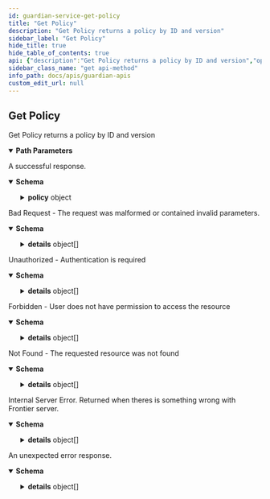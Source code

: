 ```yaml
---
id: guardian-service-get-policy
title: "Get Policy"
description: "Get Policy returns a policy by ID and version"
sidebar_label: "Get Policy"
hide_title: true
hide_table_of_contents: true
api: {"description":"Get Policy returns a policy by ID and version","operationId":"GuardianService_GetPolicy","responses":{"200":{"description":"A successful response.","content":{"application/json":{"schema":{"type":"object","properties":{"policy":{"type":"object","properties":{"id":{"type":"string","example":"f4b7a3c0-9f9b-4b9b-9b0a-9e4b1a1b1b1b","description":"Policy unique identifier"},"version":{"type":"integer","format":"int64","example":1,"description":"Policy version. Auto-incremented when policy is updated"},"description":{"type":"string"},"steps":{"type":"array","items":{"type":"object","properties":{"name":{"type":"string","example":"Step 1","description":"Approval step identifier"},"description":{"type":"string","example":"Step 1 description","description":"Approval step description"},"allowFailed":{"type":"boolean","example":true,"description":"If set true, and current step is rejected, it will mark the appeal status as skipped instead of rejected"},"when":{"type":"string","description":"Determines whether the step should be evaluated or it can be skipped. If it evaluates to be falsy, the step will automatically skipped. Otherwise, step become pending/blocked (normal)."},"strategy":{"type":"string","example":"auto","description":"Execution behaviour of the step. Possible values are `auto` or `manual`"},"approveIf":{"type":"string","description":"Determines the automatic resolution of current step when strategy is `auto`. Required when strategy is `auto`"},"approvers":{"type":"array","items":{"type":"string"},"description":"List of email or Expression string. The Expression is expected to return an email address or list of email addresses. Required when strategy is `manual`"},"rejectionReason":{"type":"string","description":"This fills `Approval.Reason` if current approval step gets rejected based on `ApproveIf` expression. If strategy is manual, this field ignored."}},"required":["name","strategy"]},"description":"Sequence of approval steps. Each step can have different approval strategy and approvers","title":"add description"},"labels":{"type":"object","additionalProperties":{"type":"string"}},"createdAt":{"type":"string","format":"date-time","example":"2023-06-07T05:39:56.961Z","description":"Policy creation timestamp"},"updatedAt":{"type":"string","format":"date-time","example":"2023-06-07T05:39:56.961Z","description":"Policy last update timestamp"},"requirements":{"type":"array","items":{"type":"object","properties":{"on":{"description":"Requirement trigger. If the trigger is matched, the requirement will be evaluated","type":"object","properties":{"providerType":{"type":"string","description":"Criteria for the provider type of the current appeal's selected resource. Regex supported"},"providerUrn":{"type":"string","description":"Criteria for the provider URN of the current appeal's selected resource. Regex supported"},"resourceType":{"type":"string","description":"Criteria for the resource type of the current appeal's selected resource. Regex supported"},"resourceUrn":{"type":"string","description":"Criteria for the resource URN of the current appeal's selected resource. Regex supported"},"role":{"type":"string","description":"Criteria for the role of the current appeal. Regex supported"},"conditions":{"type":"array","items":{"type":"object","properties":{"field":{"type":"string"},"match":{"type":"object","properties":{"eq":{}}}}}},"expression":{"type":"string"}}},"appeals":{"type":"array","items":{"type":"object","properties":{"resource":{"type":"object","properties":{"providerType":{"type":"string"},"providerUrn":{"type":"string"},"type":{"type":"string"},"urn":{"type":"string"},"id":{"type":"string"}}},"role":{"type":"string"},"options":{"type":"object","properties":{"expirationDate":{"type":"string","format":"date-time","title":"optional"},"duration":{"type":"string"}}},"policy":{"type":"object","properties":{"id":{"type":"string"},"version":{"type":"integer","format":"int32"}}}}}}},"required":["on"]}},"iam":{"type":"object","properties":{"provider":{"type":"string","example":"bigquery","description":"Identity manager type. Supported types are http and frontier"},"config":{"description":"Client configuration according to the provider type"},"schema":{"type":"object","additionalProperties":{"type":"string"},"description":"User (appeal creator) profile details schema to be shown in the creator field in an appeal"}},"required":["provider","config"]},"appeal":{"type":"object","properties":{"durationOptions":{"type":"array","items":{"type":"object","properties":{"name":{"type":"string","description":"Name of the duration option"},"value":{"type":"string","description":"Actual value of duration such as 24h, 72h. value will be 0h in case of permanent duration. Valid time units are ns, us (or µs). Reference: [ParseDuration](https://pkg.go.dev/time#ParseDuration)"}},"required":["name","value"]},"description":"List of duration options"},"allowOnBehalf":{"type":"boolean"},"allowPermanentAccess":{"type":"boolean","description":"Set this to true if you want to allow users to have permanent access to the resources. Default is false"},"allowActiveAccessExtensionIn":{"type":"string","description":"Duration before the access expiration date when the user allowed to create appeal to the same resource (extend their current access). Valid time units are ns, us (or µs), ms, s, m, h"},"questions":{"type":"array","items":{"type":"object","properties":{"key":{"type":"string","description":"Unique key of the question"},"question":{"type":"string","description":"Question to be asked to the appeal creator"},"required":{"type":"boolean","description":"Whether the question is required or not"},"description":{"type":"string","description":"The description to be shown to the appeal creator"}},"required":["key","question","required"]},"description":"List of questions to be asked to the appeal creator"},"allowCreatorDetailsFailure":{"type":"boolean"}}}},"title":"Policy is a configurable steps for appeal's approval"}}}}}},"400":{"description":"Bad Request - The request was malformed or contained invalid parameters.","content":{"application/json":{"schema":{"type":"object","properties":{"code":{"type":"integer","format":"int32"},"message":{"type":"string"},"details":{"type":"array","items":{"type":"object","properties":{"@type":{"type":"string"}},"additionalProperties":{}}}}}}}},"401":{"description":"Unauthorized - Authentication is required","content":{"application/json":{"schema":{"type":"object","properties":{"code":{"type":"integer","format":"int32"},"message":{"type":"string"},"details":{"type":"array","items":{"type":"object","properties":{"@type":{"type":"string"}},"additionalProperties":{}}}}}}}},"403":{"description":"Forbidden - User does not have permission to access the resource","content":{"application/json":{"schema":{"type":"object","properties":{"code":{"type":"integer","format":"int32"},"message":{"type":"string"},"details":{"type":"array","items":{"type":"object","properties":{"@type":{"type":"string"}},"additionalProperties":{}}}}}}}},"404":{"description":"Not Found - The requested resource was not found","content":{"application/json":{"schema":{"type":"object","properties":{"code":{"type":"integer","format":"int32"},"message":{"type":"string"},"details":{"type":"array","items":{"type":"object","properties":{"@type":{"type":"string"}},"additionalProperties":{}}}}}}}},"500":{"description":"Internal Server Error. Returned when theres is something wrong with Frontier server.","content":{"application/json":{"schema":{"type":"object","properties":{"code":{"type":"integer","format":"int32"},"message":{"type":"string"},"details":{"type":"array","items":{"type":"object","properties":{"@type":{"type":"string"}},"additionalProperties":{}}}}}}}},"default":{"description":"An unexpected error response.","content":{"application/json":{"schema":{"type":"object","properties":{"code":{"type":"integer","format":"int32"},"message":{"type":"string"},"details":{"type":"array","items":{"type":"object","properties":{"@type":{"type":"string"}},"additionalProperties":{}}}}}}}}},"parameters":[{"name":"id","in":"path","required":true,"schema":{"type":"string"}},{"name":"version","in":"path","required":true,"schema":{"type":"integer","format":"int64"}}],"tags":["Policies"],"method":"get","path":"/v1beta1/policies/{id}/versions/{version}","servers":[{"url":"http://127.0.0.1:7400"}],"security":[{"apiKey":[]}],"securitySchemes":{"apiKey":{"type":"apiKey","description":"Email address of the user","name":"X-Auth-Email","in":"header"}},"info":{"title":"Guardian APIs","version":"0.1.0"},"postman":{"name":"Get Policy","description":{"content":"Get Policy returns a policy by ID and version","type":"text/plain"},"url":{"path":["v1beta1","policies",":id","versions",":version"],"host":["{{baseUrl}}"],"query":[],"variable":[{"disabled":false,"description":{"content":"(Required) ","type":"text/plain"},"type":"any","value":"","key":"id"},{"disabled":false,"description":{"content":"(Required) ","type":"text/plain"},"type":"any","value":"","key":"version"}]},"header":[{"key":"Accept","value":"application/json"}],"method":"GET"}}
sidebar_class_name: "get api-method"
info_path: docs/apis/guardian-apis
custom_edit_url: null
---
```



## Get Policy



Get Policy returns a policy by ID and version

<details style={{"marginBottom":"1rem"}} data-collapsed={false} open={true}><summary style={{}}><strong>Path Parameters</strong></summary><div><ul><ParamsItem className={"paramsItem"} param={{"name":"id","in":"path","required":true,"schema":{"type":"string"}}}></ParamsItem><ParamsItem className={"paramsItem"} param={{"name":"version","in":"path","required":true,"schema":{"type":"integer","format":"int64"}}}></ParamsItem></ul></div></details><div><ApiTabs><TabItem label={"200"} value={"200"}><div>

A successful response.

</div><div><MimeTabs schemaType={"response"}><TabItem label={"application/json"} value={"application/json"}><SchemaTabs><TabItem label={"Schema"} value={"Schema"}><details style={{}} data-collapsed={false} open={true}><summary style={{"textAlign":"left"}}><strong>Schema</strong></summary><div style={{"textAlign":"left","marginLeft":"1rem"}}></div><ul style={{"marginLeft":"1rem"}}><SchemaItem collapsible={true} className={"schemaItem"}><details style={{}}><summary style={{}}><strong>policy</strong><span style={{"opacity":"0.6"}}> object</span></summary><div style={{"marginLeft":"1rem"}}><SchemaItem collapsible={false} name={"id"} required={false} schemaName={"string"} qualifierMessage={undefined} schema={{"type":"string","example":"f4b7a3c0-9f9b-4b9b-9b0a-9e4b1a1b1b1b","description":"Policy unique identifier"}}></SchemaItem><SchemaItem collapsible={false} name={"version"} required={false} schemaName={"int64"} qualifierMessage={undefined} schema={{"type":"integer","format":"int64","example":1,"description":"Policy version. Auto-incremented when policy is updated"}}></SchemaItem><SchemaItem collapsible={false} name={"description"} required={false} schemaName={"string"} qualifierMessage={undefined} schema={{"type":"string"}}></SchemaItem><SchemaItem collapsible={true} className={"schemaItem"}><details style={{}}><summary style={{}}><strong>steps</strong><span style={{"opacity":"0.6"}}> object[]</span></summary><div style={{"marginLeft":"1rem"}}><div style={{"marginTop":".5rem","marginBottom":".5rem"}}>

Sequence of approval steps. Each step can have different approval strategy and approvers

</div><li><div style={{"fontSize":"var(--ifm-code-font-size)","opacity":"0.6","marginLeft":"-.5rem","paddingBottom":".5rem"}}>Array [</div></li><SchemaItem collapsible={false} name={"name"} required={true} schemaName={"string"} qualifierMessage={undefined} schema={{"type":"string","example":"Step 1","description":"Approval step identifier"}}></SchemaItem><SchemaItem collapsible={false} name={"description"} required={false} schemaName={"string"} qualifierMessage={undefined} schema={{"type":"string","example":"Step 1 description","description":"Approval step description"}}></SchemaItem><SchemaItem collapsible={false} name={"allowFailed"} required={false} schemaName={"boolean"} qualifierMessage={undefined} schema={{"type":"boolean","example":true,"description":"If set true, and current step is rejected, it will mark the appeal status as skipped instead of rejected"}}></SchemaItem><SchemaItem collapsible={false} name={"when"} required={false} schemaName={"string"} qualifierMessage={undefined} schema={{"type":"string","description":"Determines whether the step should be evaluated or it can be skipped. If it evaluates to be falsy, the step will automatically skipped. Otherwise, step become pending/blocked (normal)."}}></SchemaItem><SchemaItem collapsible={false} name={"strategy"} required={true} schemaName={"string"} qualifierMessage={undefined} schema={{"type":"string","example":"auto","description":"Execution behaviour of the step. Possible values are `auto` or `manual`"}}></SchemaItem><SchemaItem collapsible={false} name={"approveIf"} required={false} schemaName={"string"} qualifierMessage={undefined} schema={{"type":"string","description":"Determines the automatic resolution of current step when strategy is `auto`. Required when strategy is `auto`"}}></SchemaItem><SchemaItem collapsible={false} name={"approvers"} required={false} schemaName={"string[]"} qualifierMessage={undefined} schema={{"type":"array","items":{"type":"string"},"description":"List of email or Expression string. The Expression is expected to return an email address or list of email addresses. Required when strategy is `manual`"}}></SchemaItem><SchemaItem collapsible={false} name={"rejectionReason"} required={false} schemaName={"string"} qualifierMessage={undefined} schema={{"type":"string","description":"This fills `Approval.Reason` if current approval step gets rejected based on `ApproveIf` expression. If strategy is manual, this field ignored."}}></SchemaItem><li><div style={{"fontSize":"var(--ifm-code-font-size)","opacity":"0.6","marginLeft":"-.5rem"}}>]</div></li></div></details></SchemaItem><SchemaItem collapsible={true} className={"schemaItem"}><details style={{}}><summary style={{}}><strong>labels</strong><span style={{"opacity":"0.6"}}> object</span></summary><div style={{"marginLeft":"1rem"}}><SchemaItem name={"property name*"} required={false} schemaName={"string"} qualifierMessage={undefined} schema={{"type":"string"}} collapsible={false} discriminator={false}></SchemaItem></div></details></SchemaItem><SchemaItem collapsible={false} name={"createdAt"} required={false} schemaName={"date-time"} qualifierMessage={undefined} schema={{"type":"string","format":"date-time","example":"2023-06-07T05:39:56.961Z","description":"Policy creation timestamp"}}></SchemaItem><SchemaItem collapsible={false} name={"updatedAt"} required={false} schemaName={"date-time"} qualifierMessage={undefined} schema={{"type":"string","format":"date-time","example":"2023-06-07T05:39:56.961Z","description":"Policy last update timestamp"}}></SchemaItem><SchemaItem collapsible={true} className={"schemaItem"}><details style={{}}><summary style={{}}><strong>requirements</strong><span style={{"opacity":"0.6"}}> object[]</span></summary><div style={{"marginLeft":"1rem"}}><li><div style={{"fontSize":"var(--ifm-code-font-size)","opacity":"0.6","marginLeft":"-.5rem","paddingBottom":".5rem"}}>Array [</div></li><SchemaItem collapsible={true} className={"schemaItem"}><details style={{}}><summary style={{}}><strong>on</strong><span style={{"opacity":"0.6"}}> object</span><strong style={{"fontSize":"var(--ifm-code-font-size)","color":"var(--openapi-required)"}}> required</strong></summary><div style={{"marginLeft":"1rem"}}><div style={{"marginTop":".5rem","marginBottom":".5rem"}}>

Requirement trigger. If the trigger is matched, the requirement will be evaluated

</div><SchemaItem collapsible={false} name={"providerType"} required={false} schemaName={"string"} qualifierMessage={undefined} schema={{"type":"string","description":"Criteria for the provider type of the current appeal's selected resource. Regex supported"}}></SchemaItem><SchemaItem collapsible={false} name={"providerUrn"} required={false} schemaName={"string"} qualifierMessage={undefined} schema={{"type":"string","description":"Criteria for the provider URN of the current appeal's selected resource. Regex supported"}}></SchemaItem><SchemaItem collapsible={false} name={"resourceType"} required={false} schemaName={"string"} qualifierMessage={undefined} schema={{"type":"string","description":"Criteria for the resource type of the current appeal's selected resource. Regex supported"}}></SchemaItem><SchemaItem collapsible={false} name={"resourceUrn"} required={false} schemaName={"string"} qualifierMessage={undefined} schema={{"type":"string","description":"Criteria for the resource URN of the current appeal's selected resource. Regex supported"}}></SchemaItem><SchemaItem collapsible={false} name={"role"} required={false} schemaName={"string"} qualifierMessage={undefined} schema={{"type":"string","description":"Criteria for the role of the current appeal. Regex supported"}}></SchemaItem><SchemaItem collapsible={true} className={"schemaItem"}><details style={{}}><summary style={{}}><strong>conditions</strong><span style={{"opacity":"0.6"}}> object[]</span></summary><div style={{"marginLeft":"1rem"}}><li><div style={{"fontSize":"var(--ifm-code-font-size)","opacity":"0.6","marginLeft":"-.5rem","paddingBottom":".5rem"}}>Array [</div></li><SchemaItem collapsible={false} name={"field"} required={false} schemaName={"string"} qualifierMessage={undefined} schema={{"type":"string"}}></SchemaItem><SchemaItem collapsible={true} className={"schemaItem"}><details style={{}}><summary style={{}}><strong>match</strong><span style={{"opacity":"0.6"}}> object</span></summary><div style={{"marginLeft":"1rem"}}><SchemaItem collapsible={false} name={"eq"} required={false} schemaName={""} qualifierMessage={undefined} schema={{}}></SchemaItem></div></details></SchemaItem><li><div style={{"fontSize":"var(--ifm-code-font-size)","opacity":"0.6","marginLeft":"-.5rem"}}>]</div></li></div></details></SchemaItem><SchemaItem collapsible={false} name={"expression"} required={false} schemaName={"string"} qualifierMessage={undefined} schema={{"type":"string"}}></SchemaItem></div></details></SchemaItem><SchemaItem collapsible={true} className={"schemaItem"}><details style={{}}><summary style={{}}><strong>appeals</strong><span style={{"opacity":"0.6"}}> object[]</span></summary><div style={{"marginLeft":"1rem"}}><li><div style={{"fontSize":"var(--ifm-code-font-size)","opacity":"0.6","marginLeft":"-.5rem","paddingBottom":".5rem"}}>Array [</div></li><SchemaItem collapsible={true} className={"schemaItem"}><details style={{}}><summary style={{}}><strong>resource</strong><span style={{"opacity":"0.6"}}> object</span></summary><div style={{"marginLeft":"1rem"}}><SchemaItem collapsible={false} name={"providerType"} required={false} schemaName={"string"} qualifierMessage={undefined} schema={{"type":"string"}}></SchemaItem><SchemaItem collapsible={false} name={"providerUrn"} required={false} schemaName={"string"} qualifierMessage={undefined} schema={{"type":"string"}}></SchemaItem><SchemaItem collapsible={false} name={"type"} required={false} schemaName={"string"} qualifierMessage={undefined} schema={{"type":"string"}}></SchemaItem><SchemaItem collapsible={false} name={"urn"} required={false} schemaName={"string"} qualifierMessage={undefined} schema={{"type":"string"}}></SchemaItem><SchemaItem collapsible={false} name={"id"} required={false} schemaName={"string"} qualifierMessage={undefined} schema={{"type":"string"}}></SchemaItem></div></details></SchemaItem><SchemaItem collapsible={false} name={"role"} required={false} schemaName={"string"} qualifierMessage={undefined} schema={{"type":"string"}}></SchemaItem><SchemaItem collapsible={true} className={"schemaItem"}><details style={{}}><summary style={{}}><strong>options</strong><span style={{"opacity":"0.6"}}> object</span></summary><div style={{"marginLeft":"1rem"}}><SchemaItem collapsible={false} name={"expirationDate"} required={false} schemaName={"date-time"} qualifierMessage={undefined} schema={{"type":"string","format":"date-time","title":"optional"}}></SchemaItem><SchemaItem collapsible={false} name={"duration"} required={false} schemaName={"string"} qualifierMessage={undefined} schema={{"type":"string"}}></SchemaItem></div></details></SchemaItem><SchemaItem collapsible={true} className={"schemaItem"}><details style={{}}><summary style={{}}><strong>policy</strong><span style={{"opacity":"0.6"}}> object</span></summary><div style={{"marginLeft":"1rem"}}><SchemaItem collapsible={false} name={"id"} required={false} schemaName={"string"} qualifierMessage={undefined} schema={{"type":"string"}}></SchemaItem><SchemaItem collapsible={false} name={"version"} required={false} schemaName={"int32"} qualifierMessage={undefined} schema={{"type":"integer","format":"int32"}}></SchemaItem></div></details></SchemaItem><li><div style={{"fontSize":"var(--ifm-code-font-size)","opacity":"0.6","marginLeft":"-.5rem"}}>]</div></li></div></details></SchemaItem><li><div style={{"fontSize":"var(--ifm-code-font-size)","opacity":"0.6","marginLeft":"-.5rem"}}>]</div></li></div></details></SchemaItem><SchemaItem collapsible={true} className={"schemaItem"}><details style={{}}><summary style={{}}><strong>iam</strong><span style={{"opacity":"0.6"}}> object</span></summary><div style={{"marginLeft":"1rem"}}><SchemaItem collapsible={false} name={"provider"} required={true} schemaName={"string"} qualifierMessage={undefined} schema={{"type":"string","example":"bigquery","description":"Identity manager type. Supported types are http and frontier"}}></SchemaItem><SchemaItem collapsible={false} name={"config"} required={true} schemaName={""} qualifierMessage={undefined} schema={{"description":"Client configuration according to the provider type"}}></SchemaItem><SchemaItem collapsible={true} className={"schemaItem"}><details style={{}}><summary style={{}}><strong>schema</strong><span style={{"opacity":"0.6"}}> object</span></summary><div style={{"marginLeft":"1rem"}}><div style={{"marginTop":".5rem","marginBottom":".5rem"}}>

User (appeal creator) profile details schema to be shown in the creator field in an appeal

</div><SchemaItem name={"property name*"} required={false} schemaName={"string"} qualifierMessage={undefined} schema={{"type":"string"}} collapsible={false} discriminator={false}></SchemaItem></div></details></SchemaItem></div></details></SchemaItem><SchemaItem collapsible={true} className={"schemaItem"}><details style={{}}><summary style={{}}><strong>appeal</strong><span style={{"opacity":"0.6"}}> object</span></summary><div style={{"marginLeft":"1rem"}}><SchemaItem collapsible={true} className={"schemaItem"}><details style={{}}><summary style={{}}><strong>durationOptions</strong><span style={{"opacity":"0.6"}}> object[]</span></summary><div style={{"marginLeft":"1rem"}}><div style={{"marginTop":".5rem","marginBottom":".5rem"}}>

List of duration options

</div><li><div style={{"fontSize":"var(--ifm-code-font-size)","opacity":"0.6","marginLeft":"-.5rem","paddingBottom":".5rem"}}>Array [</div></li><SchemaItem collapsible={false} name={"name"} required={true} schemaName={"string"} qualifierMessage={undefined} schema={{"type":"string","description":"Name of the duration option"}}></SchemaItem><SchemaItem collapsible={false} name={"value"} required={true} schemaName={"string"} qualifierMessage={undefined} schema={{"type":"string","description":"Actual value of duration such as 24h, 72h. value will be 0h in case of permanent duration. Valid time units are ns, us (or µs). Reference: [ParseDuration](https://pkg.go.dev/time#ParseDuration)"}}></SchemaItem><li><div style={{"fontSize":"var(--ifm-code-font-size)","opacity":"0.6","marginLeft":"-.5rem"}}>]</div></li></div></details></SchemaItem><SchemaItem collapsible={false} name={"allowOnBehalf"} required={false} schemaName={"boolean"} qualifierMessage={undefined} schema={{"type":"boolean"}}></SchemaItem><SchemaItem collapsible={false} name={"allowPermanentAccess"} required={false} schemaName={"boolean"} qualifierMessage={undefined} schema={{"type":"boolean","description":"Set this to true if you want to allow users to have permanent access to the resources. Default is false"}}></SchemaItem><SchemaItem collapsible={false} name={"allowActiveAccessExtensionIn"} required={false} schemaName={"string"} qualifierMessage={undefined} schema={{"type":"string","description":"Duration before the access expiration date when the user allowed to create appeal to the same resource (extend their current access). Valid time units are ns, us (or µs), ms, s, m, h"}}></SchemaItem><SchemaItem collapsible={true} className={"schemaItem"}><details style={{}}><summary style={{}}><strong>questions</strong><span style={{"opacity":"0.6"}}> object[]</span></summary><div style={{"marginLeft":"1rem"}}><div style={{"marginTop":".5rem","marginBottom":".5rem"}}>

List of questions to be asked to the appeal creator

</div><li><div style={{"fontSize":"var(--ifm-code-font-size)","opacity":"0.6","marginLeft":"-.5rem","paddingBottom":".5rem"}}>Array [</div></li><SchemaItem collapsible={false} name={"key"} required={true} schemaName={"string"} qualifierMessage={undefined} schema={{"type":"string","description":"Unique key of the question"}}></SchemaItem><SchemaItem collapsible={false} name={"question"} required={true} schemaName={"string"} qualifierMessage={undefined} schema={{"type":"string","description":"Question to be asked to the appeal creator"}}></SchemaItem><SchemaItem collapsible={false} name={"required"} required={true} schemaName={"boolean"} qualifierMessage={undefined} schema={{"type":"boolean","description":"Whether the question is required or not"}}></SchemaItem><SchemaItem collapsible={false} name={"description"} required={false} schemaName={"string"} qualifierMessage={undefined} schema={{"type":"string","description":"The description to be shown to the appeal creator"}}></SchemaItem><li><div style={{"fontSize":"var(--ifm-code-font-size)","opacity":"0.6","marginLeft":"-.5rem"}}>]</div></li></div></details></SchemaItem><SchemaItem collapsible={false} name={"allowCreatorDetailsFailure"} required={false} schemaName={"boolean"} qualifierMessage={undefined} schema={{"type":"boolean"}}></SchemaItem></div></details></SchemaItem></div></details></SchemaItem></ul></details></TabItem><TabItem label={"Example (from schema)"} value={"Example (from schema)"}><ResponseSamples responseExample={"{\n  \"policy\": {\n    \"id\": \"f4b7a3c0-9f9b-4b9b-9b0a-9e4b1a1b1b1b\",\n    \"version\": 1,\n    \"description\": \"string\",\n    \"steps\": [\n      {\n        \"name\": \"Step 1\",\n        \"description\": \"Step 1 description\",\n        \"allowFailed\": true,\n        \"when\": \"string\",\n        \"strategy\": \"auto\",\n        \"approveIf\": \"string\",\n        \"approvers\": [\n          \"string\"\n        ],\n        \"rejectionReason\": \"string\"\n      }\n    ],\n    \"labels\": {},\n    \"createdAt\": \"2023-06-07T05:39:56.961Z\",\n    \"updatedAt\": \"2023-06-07T05:39:56.961Z\",\n    \"requirements\": [\n      {\n        \"on\": {\n          \"providerType\": \"string\",\n          \"providerUrn\": \"string\",\n          \"resourceType\": \"string\",\n          \"resourceUrn\": \"string\",\n          \"role\": \"string\",\n          \"conditions\": [\n            {\n              \"field\": \"string\",\n              \"match\": {\n                \"eq\": {}\n              }\n            }\n          ],\n          \"expression\": \"string\"\n        },\n        \"appeals\": [\n          {\n            \"resource\": {\n              \"providerType\": \"string\",\n              \"providerUrn\": \"string\",\n              \"type\": \"string\",\n              \"urn\": \"string\",\n              \"id\": \"string\"\n            },\n            \"role\": \"string\",\n            \"options\": {\n              \"expirationDate\": \"2023-10-24T20:41:02.822Z\",\n              \"duration\": \"string\"\n            },\n            \"policy\": {\n              \"id\": \"string\",\n              \"version\": 0\n            }\n          }\n        ]\n      }\n    ],\n    \"iam\": {\n      \"provider\": \"bigquery\",\n      \"schema\": {}\n    },\n    \"appeal\": {\n      \"durationOptions\": [\n        {\n          \"name\": \"string\",\n          \"value\": \"string\"\n        }\n      ],\n      \"allowOnBehalf\": true,\n      \"allowPermanentAccess\": true,\n      \"allowActiveAccessExtensionIn\": \"string\",\n      \"questions\": [\n        {\n          \"key\": \"string\",\n          \"question\": \"string\",\n          \"required\": true,\n          \"description\": \"string\"\n        }\n      ],\n      \"allowCreatorDetailsFailure\": true\n    }\n  }\n}"} language={"json"}></ResponseSamples></TabItem></SchemaTabs></TabItem></MimeTabs></div></TabItem><TabItem label={"400"} value={"400"}><div>

Bad Request - The request was malformed or contained invalid parameters.

</div><div><MimeTabs schemaType={"response"}><TabItem label={"application/json"} value={"application/json"}><SchemaTabs><TabItem label={"Schema"} value={"Schema"}><details style={{}} data-collapsed={false} open={true}><summary style={{"textAlign":"left"}}><strong>Schema</strong></summary><div style={{"textAlign":"left","marginLeft":"1rem"}}></div><ul style={{"marginLeft":"1rem"}}><SchemaItem collapsible={false} name={"code"} required={false} schemaName={"int32"} qualifierMessage={undefined} schema={{"type":"integer","format":"int32"}}></SchemaItem><SchemaItem collapsible={false} name={"message"} required={false} schemaName={"string"} qualifierMessage={undefined} schema={{"type":"string"}}></SchemaItem><SchemaItem collapsible={true} className={"schemaItem"}><details style={{}}><summary style={{}}><strong>details</strong><span style={{"opacity":"0.6"}}> object[]</span></summary><div style={{"marginLeft":"1rem"}}><li><div style={{"fontSize":"var(--ifm-code-font-size)","opacity":"0.6","marginLeft":"-.5rem","paddingBottom":".5rem"}}>Array [</div></li><SchemaItem collapsible={false} name={"@type"} required={false} schemaName={"string"} qualifierMessage={undefined} schema={{"type":"string"}}></SchemaItem><li><div style={{"fontSize":"var(--ifm-code-font-size)","opacity":"0.6","marginLeft":"-.5rem"}}>]</div></li></div></details></SchemaItem></ul></details></TabItem><TabItem label={"Example (from schema)"} value={"Example (from schema)"}><ResponseSamples responseExample={"{\n  \"code\": 0,\n  \"message\": \"string\",\n  \"details\": [\n    {\n      \"@type\": \"string\"\n    }\n  ]\n}"} language={"json"}></ResponseSamples></TabItem></SchemaTabs></TabItem></MimeTabs></div></TabItem><TabItem label={"401"} value={"401"}><div>

Unauthorized - Authentication is required

</div><div><MimeTabs schemaType={"response"}><TabItem label={"application/json"} value={"application/json"}><SchemaTabs><TabItem label={"Schema"} value={"Schema"}><details style={{}} data-collapsed={false} open={true}><summary style={{"textAlign":"left"}}><strong>Schema</strong></summary><div style={{"textAlign":"left","marginLeft":"1rem"}}></div><ul style={{"marginLeft":"1rem"}}><SchemaItem collapsible={false} name={"code"} required={false} schemaName={"int32"} qualifierMessage={undefined} schema={{"type":"integer","format":"int32"}}></SchemaItem><SchemaItem collapsible={false} name={"message"} required={false} schemaName={"string"} qualifierMessage={undefined} schema={{"type":"string"}}></SchemaItem><SchemaItem collapsible={true} className={"schemaItem"}><details style={{}}><summary style={{}}><strong>details</strong><span style={{"opacity":"0.6"}}> object[]</span></summary><div style={{"marginLeft":"1rem"}}><li><div style={{"fontSize":"var(--ifm-code-font-size)","opacity":"0.6","marginLeft":"-.5rem","paddingBottom":".5rem"}}>Array [</div></li><SchemaItem collapsible={false} name={"@type"} required={false} schemaName={"string"} qualifierMessage={undefined} schema={{"type":"string"}}></SchemaItem><li><div style={{"fontSize":"var(--ifm-code-font-size)","opacity":"0.6","marginLeft":"-.5rem"}}>]</div></li></div></details></SchemaItem></ul></details></TabItem><TabItem label={"Example (from schema)"} value={"Example (from schema)"}><ResponseSamples responseExample={"{\n  \"code\": 0,\n  \"message\": \"string\",\n  \"details\": [\n    {\n      \"@type\": \"string\"\n    }\n  ]\n}"} language={"json"}></ResponseSamples></TabItem></SchemaTabs></TabItem></MimeTabs></div></TabItem><TabItem label={"403"} value={"403"}><div>

Forbidden - User does not have permission to access the resource

</div><div><MimeTabs schemaType={"response"}><TabItem label={"application/json"} value={"application/json"}><SchemaTabs><TabItem label={"Schema"} value={"Schema"}><details style={{}} data-collapsed={false} open={true}><summary style={{"textAlign":"left"}}><strong>Schema</strong></summary><div style={{"textAlign":"left","marginLeft":"1rem"}}></div><ul style={{"marginLeft":"1rem"}}><SchemaItem collapsible={false} name={"code"} required={false} schemaName={"int32"} qualifierMessage={undefined} schema={{"type":"integer","format":"int32"}}></SchemaItem><SchemaItem collapsible={false} name={"message"} required={false} schemaName={"string"} qualifierMessage={undefined} schema={{"type":"string"}}></SchemaItem><SchemaItem collapsible={true} className={"schemaItem"}><details style={{}}><summary style={{}}><strong>details</strong><span style={{"opacity":"0.6"}}> object[]</span></summary><div style={{"marginLeft":"1rem"}}><li><div style={{"fontSize":"var(--ifm-code-font-size)","opacity":"0.6","marginLeft":"-.5rem","paddingBottom":".5rem"}}>Array [</div></li><SchemaItem collapsible={false} name={"@type"} required={false} schemaName={"string"} qualifierMessage={undefined} schema={{"type":"string"}}></SchemaItem><li><div style={{"fontSize":"var(--ifm-code-font-size)","opacity":"0.6","marginLeft":"-.5rem"}}>]</div></li></div></details></SchemaItem></ul></details></TabItem><TabItem label={"Example (from schema)"} value={"Example (from schema)"}><ResponseSamples responseExample={"{\n  \"code\": 0,\n  \"message\": \"string\",\n  \"details\": [\n    {\n      \"@type\": \"string\"\n    }\n  ]\n}"} language={"json"}></ResponseSamples></TabItem></SchemaTabs></TabItem></MimeTabs></div></TabItem><TabItem label={"404"} value={"404"}><div>

Not Found - The requested resource was not found

</div><div><MimeTabs schemaType={"response"}><TabItem label={"application/json"} value={"application/json"}><SchemaTabs><TabItem label={"Schema"} value={"Schema"}><details style={{}} data-collapsed={false} open={true}><summary style={{"textAlign":"left"}}><strong>Schema</strong></summary><div style={{"textAlign":"left","marginLeft":"1rem"}}></div><ul style={{"marginLeft":"1rem"}}><SchemaItem collapsible={false} name={"code"} required={false} schemaName={"int32"} qualifierMessage={undefined} schema={{"type":"integer","format":"int32"}}></SchemaItem><SchemaItem collapsible={false} name={"message"} required={false} schemaName={"string"} qualifierMessage={undefined} schema={{"type":"string"}}></SchemaItem><SchemaItem collapsible={true} className={"schemaItem"}><details style={{}}><summary style={{}}><strong>details</strong><span style={{"opacity":"0.6"}}> object[]</span></summary><div style={{"marginLeft":"1rem"}}><li><div style={{"fontSize":"var(--ifm-code-font-size)","opacity":"0.6","marginLeft":"-.5rem","paddingBottom":".5rem"}}>Array [</div></li><SchemaItem collapsible={false} name={"@type"} required={false} schemaName={"string"} qualifierMessage={undefined} schema={{"type":"string"}}></SchemaItem><li><div style={{"fontSize":"var(--ifm-code-font-size)","opacity":"0.6","marginLeft":"-.5rem"}}>]</div></li></div></details></SchemaItem></ul></details></TabItem><TabItem label={"Example (from schema)"} value={"Example (from schema)"}><ResponseSamples responseExample={"{\n  \"code\": 0,\n  \"message\": \"string\",\n  \"details\": [\n    {\n      \"@type\": \"string\"\n    }\n  ]\n}"} language={"json"}></ResponseSamples></TabItem></SchemaTabs></TabItem></MimeTabs></div></TabItem><TabItem label={"500"} value={"500"}><div>

Internal Server Error. Returned when theres is something wrong with Frontier server.

</div><div><MimeTabs schemaType={"response"}><TabItem label={"application/json"} value={"application/json"}><SchemaTabs><TabItem label={"Schema"} value={"Schema"}><details style={{}} data-collapsed={false} open={true}><summary style={{"textAlign":"left"}}><strong>Schema</strong></summary><div style={{"textAlign":"left","marginLeft":"1rem"}}></div><ul style={{"marginLeft":"1rem"}}><SchemaItem collapsible={false} name={"code"} required={false} schemaName={"int32"} qualifierMessage={undefined} schema={{"type":"integer","format":"int32"}}></SchemaItem><SchemaItem collapsible={false} name={"message"} required={false} schemaName={"string"} qualifierMessage={undefined} schema={{"type":"string"}}></SchemaItem><SchemaItem collapsible={true} className={"schemaItem"}><details style={{}}><summary style={{}}><strong>details</strong><span style={{"opacity":"0.6"}}> object[]</span></summary><div style={{"marginLeft":"1rem"}}><li><div style={{"fontSize":"var(--ifm-code-font-size)","opacity":"0.6","marginLeft":"-.5rem","paddingBottom":".5rem"}}>Array [</div></li><SchemaItem collapsible={false} name={"@type"} required={false} schemaName={"string"} qualifierMessage={undefined} schema={{"type":"string"}}></SchemaItem><li><div style={{"fontSize":"var(--ifm-code-font-size)","opacity":"0.6","marginLeft":"-.5rem"}}>]</div></li></div></details></SchemaItem></ul></details></TabItem><TabItem label={"Example (from schema)"} value={"Example (from schema)"}><ResponseSamples responseExample={"{\n  \"code\": 0,\n  \"message\": \"string\",\n  \"details\": [\n    {\n      \"@type\": \"string\"\n    }\n  ]\n}"} language={"json"}></ResponseSamples></TabItem></SchemaTabs></TabItem></MimeTabs></div></TabItem><TabItem label={"default"} value={"default"}><div>

An unexpected error response.

</div><div><MimeTabs schemaType={"response"}><TabItem label={"application/json"} value={"application/json"}><SchemaTabs><TabItem label={"Schema"} value={"Schema"}><details style={{}} data-collapsed={false} open={true}><summary style={{"textAlign":"left"}}><strong>Schema</strong></summary><div style={{"textAlign":"left","marginLeft":"1rem"}}></div><ul style={{"marginLeft":"1rem"}}><SchemaItem collapsible={false} name={"code"} required={false} schemaName={"int32"} qualifierMessage={undefined} schema={{"type":"integer","format":"int32"}}></SchemaItem><SchemaItem collapsible={false} name={"message"} required={false} schemaName={"string"} qualifierMessage={undefined} schema={{"type":"string"}}></SchemaItem><SchemaItem collapsible={true} className={"schemaItem"}><details style={{}}><summary style={{}}><strong>details</strong><span style={{"opacity":"0.6"}}> object[]</span></summary><div style={{"marginLeft":"1rem"}}><li><div style={{"fontSize":"var(--ifm-code-font-size)","opacity":"0.6","marginLeft":"-.5rem","paddingBottom":".5rem"}}>Array [</div></li><SchemaItem collapsible={false} name={"@type"} required={false} schemaName={"string"} qualifierMessage={undefined} schema={{"type":"string"}}></SchemaItem><li><div style={{"fontSize":"var(--ifm-code-font-size)","opacity":"0.6","marginLeft":"-.5rem"}}>]</div></li></div></details></SchemaItem></ul></details></TabItem><TabItem label={"Example (from schema)"} value={"Example (from schema)"}><ResponseSamples responseExample={"{\n  \"code\": 0,\n  \"message\": \"string\",\n  \"details\": [\n    {\n      \"@type\": \"string\"\n    }\n  ]\n}"} language={"json"}></ResponseSamples></TabItem></SchemaTabs></TabItem></MimeTabs></div></TabItem></ApiTabs></div>
      